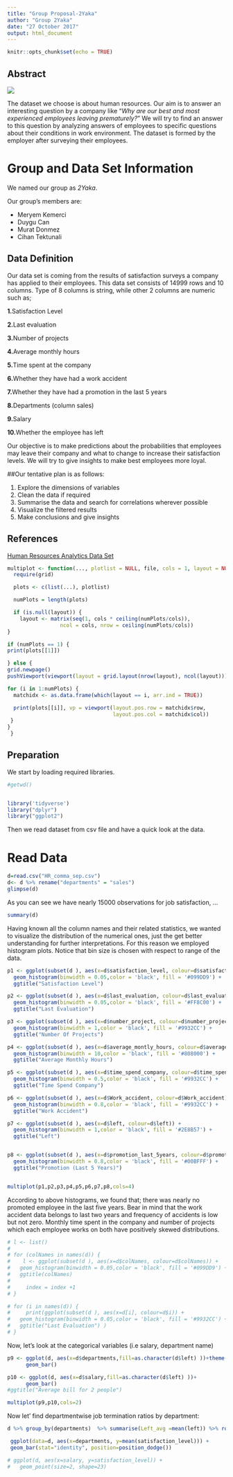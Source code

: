 ```yaml
---
title: "Group Proposal-2Yaka"
author: "Group 2Yaka"
date: "27 October 2017"
output: html_document
---
```


```r
knitr::opts_chunk$set(echo = TRUE)
```

## Abstract


![](C:\Users\merye\Desktop\HR.jpg) 



The dataset we choose is about human resources. Our aim is to answer an interesting question by a company like "*Why are our best and most experienced employees leaving prematurely?*" We will try to find an answer to this question by analyzing answers of employees to specific questions about their conditions in work environment. The dataset is formed by the employer after surveying their employees.


# Group and Data Set Information

We named our group as *2Yaka*. 

Our group's members are:

* Meryem Kemerci
* Duygu Can
* Murat Donmez
* Cihan Tektunali

## Data Definition

Our data set is coming from the results of satisfaction surveys a company has applied to their employees. This data set consists of 14999 rows and 10 columns. Type of 8 columns is string, while other 2 columns are numeric such as;


**1.**Satisfaction Level 

**2.**Last evaluation 

**3.**Number of projects 

**4.**Average monthly hours 

**5.**Time spent at the company 

**6.**Whether they have had a work accident 

**7.**Whether they have had a promotion in the last 5 years 

**8.**Departments (column sales) 

**9.**Salary 

**10.**Whether the employee has left 


Our objective is to make predictions about the probabilities that employees may leave their company and what to change to increase their satisfaction levels. We will try to give insights to make best employees more loyal.

##Our tentative plan is as follows:

1. Explore the dimensions of variables
2. Clean the data if required
3. Summarise the data and search for correlations wherever possible
4. Visualize the filtered results
5. Make conclusions and give insights

## References

[Human Resources Analytics Data Set](https://www.kaggle.com/ludobenistant/hr-analytics/data)
```r
multiplot <- function(..., plotlist = NULL, file, cols = 1, layout = NULL) {
  require(grid)

  plots <- c(list(...), plotlist)

  numPlots = length(plots)

  if (is.null(layout)) {
    layout <- matrix(seq(1, cols * ceiling(numPlots/cols)),
                 ncol = cols, nrow = ceiling(numPlots/cols))
}

if (numPlots == 1) {
print(plots[[1]])

} else {
grid.newpage()
pushViewport(viewport(layout = grid.layout(nrow(layout), ncol(layout))))

for (i in 1:numPlots) {
  matchidx <- as.data.frame(which(layout == i, arr.ind = TRUE))

  print(plots[[i]], vp = viewport(layout.pos.row = matchidx$row,
                                  layout.pos.col = matchidx$col))
 }
}
 }
```

## Preparation
We start by loading required libraries. 
```r
#getwd()


library('tidyverse')
library("dplyr")
library("ggplot2")

```
Then we read dataset from csv file and have a quick look at the data. 

# Read Data
```r
d=read.csv("HR_comma_sep.csv")
d<- d %>% rename("departments" = "sales")
glimpse(d)

```

As you can see we have nearly 15000 observations for job satisfaction, ...

```r
summary(d)
```

Having known all the column names and their related statistics, we wanted to visualize the distribution of the numerical ones, just the get better understanding for further interpretations. For this reason we employed histogram plots. Notice that bin size is chosen with respect to range of the data.

```r
p1 <- ggplot(subset(d ), aes(x=d$satisfaction_level, colour=d$satisfaction_level)) +
  geom_histogram(binwidth = 0.05,color = 'black', fill = '#099DD9') +
  ggtitle("Satisfaction Level")

p2 <- ggplot(subset(d ), aes(x=d$last_evaluation, colour=d$last_evaluation)) +
  geom_histogram(binwidth = 0.05,color = 'black', fill = '#FF8C00') +
  ggtitle("Last Evaluation")

p3 <- ggplot(subset(d ), aes(x=d$number_project, colour=d$number_project)) +
  geom_histogram(binwidth = 1,color = 'black', fill = '#9932CC') +
  ggtitle("Number Of Projects")

p4 <- ggplot(subset(d ), aes(x=d$average_montly_hours, colour=d$average_montly_hours)) +
  geom_histogram(binwidth = 10,color = 'black', fill = '#808000') +
  ggtitle("Average Monthly Hours")

p5 <- ggplot(subset(d ), aes(x=d$time_spend_company, colour=d$time_spend_company)) +
  geom_histogram(binwidth = 0.5,color = 'black', fill = '#9932CC') +
  ggtitle("Time Spend Company")

p6 <- ggplot(subset(d ), aes(x=d$Work_accident, colour=d$Work_accident)) +
  geom_histogram(binwidth = 0.8,color = 'black', fill = '#9932CC') +
  ggtitle("Work Accident")

p7 <- ggplot(subset(d ), aes(x=d$left, colour=d$left)) +
  geom_histogram(binwidth = 1,color = 'black', fill = '#2E8B57') +
  ggtitle("Left")


p8 <- ggplot(subset(d ), aes(x=d$promotion_last_5years, colour=d$promotion_last_5years)) +
  geom_histogram(binwidth = 0.8,color = 'black', fill = '#00BFFF') +
  ggtitle("Promotion (Last 5 Years)")


multiplot(p1,p2,p3,p4,p5,p6,p7,p8,cols=4)
```

According to above histograms, we found that; there was nearly no promoted employee in the last five years. Bear in mind that the work accident data belongs to last two years and frequency of accidents is low but not zero. Monthly time spent in the company and number of projects which each employee works on both have positively skewed distributions.

```r

# l <- list()
# 
# for (colNames in names(d)) { 
#    l <- ggplot(subset(d ), aes(x=d$colNames, colour=d$colNames)) +
#   geom_histogram(binwidth = 0.05,color = 'black', fill = '#099DD9') +
#   ggtitle(colNames)
#    
#     index = index +1
# }

```

```r
# for (i in names(d)) { 
#     print(ggplot(subset(d ), aes(x=d[i], colour=d$i)) +
#   geom_histogram(binwidth = 0.05,color = 'black', fill = '#9932CC') +
#   ggtitle("Last Evaluation") )
# }
```

Now, let's look at the categorical variables (i.e salary, department name)
```r
p9 <- ggplot(d, aes(x=d$departments,fill=as.character(d$left) ))+theme(axis.text.x = element_text(angle = 60, hjust=1))+
      geom_bar()

p10 <- ggplot(d, aes(x=d$salary,fill=as.character(d$left) ))+
      geom_bar()
#ggtitle("Average bill for 2 people")

multiplot(p9,p10,cols=2)


```
Now let' find departmentwise job termination ratios by department:
```r
d %>% group_by(departments)  %>% summarise(Left_avg =mean(left)) %>% round(digits=2)
```

```r

 ggplot(data=d, aes(x=departments, y=mean(satisfaction_level))) +
 geom_bar(stat="identity", position=position_dodge())

# ggplot(d, aes(x=salary, y=satisfaction_level)) +
#   geom_point(size=2, shape=23)
```

